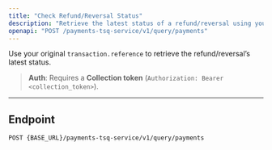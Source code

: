 ```yaml
---
title: "Check Refund/Reversal Status"
description: "Retrieve the latest status of a refund/reversal using your client reference/uuid."
openapi: "POST /payments-tsq-service/v1/query/payments"
---
```


Use your original `transaction.reference` to retrieve the refund/reversal’s latest status.

> **Auth**: Requires a **Collection token** (`Authorization: Bearer <collection_token>`).

---

## Endpoint

```http
POST {BASE_URL}/payments-tsq-service/v1/query/payments
